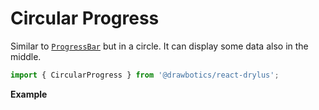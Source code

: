 


# Circular Progress
Similar to [`ProgressBar`](/component-kit/components/progress-bar) but in a circle. It can display some data also in the middle.
```jsx
import { CircularProgress } from '@drawbotics/react-drylus';
```

__Example__
<Playground component={CircularProgress}>
  <CircularProgress percentage={0.6} />
</Playground>
